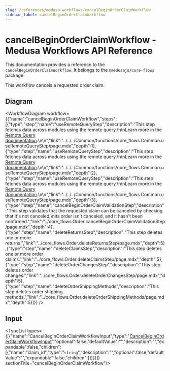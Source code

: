 ```yaml
---
slug: /references/medusa-workflows/cancelBeginOrderClaimWorkflow
sidebar_label: cancelBeginOrderClaimWorkflow
---
```



# cancelBeginOrderClaimWorkflow - Medusa Workflows API Reference

This documentation provides a reference to the `cancelBeginOrderClaimWorkflow`. It belongs to the `@medusajs/core-flows` package.

This workflow cancels a requested order claim.

## Diagram

<WorkflowDiagram workflow={{"name":"cancelBeginOrderClaimWorkflow","steps":[{"type":"step","name":"useRemoteQueryStep","description":"This step fetches data across modules using the remote query.\n\nLearn more in the [Remote Query documentation](https://docs.medusajs.com/v2/advanced-development/modules/remote-query).\n\n","link":"../../../Common/functions/core_flows.Common.useRemoteQueryStep/page.mdx","depth":1},{"type":"step","name":"useRemoteQueryStep","description":"This step fetches data across modules using the remote query.\n\nLearn more in the [Remote Query documentation](https://docs.medusajs.com/v2/advanced-development/modules/remote-query).\n\n","link":"../../../Common/functions/core_flows.Common.useRemoteQueryStep/page.mdx","depth":2},{"type":"step","name":"useRemoteQueryStep","description":"This step fetches data across modules using the remote query.\n\nLearn more in the [Remote Query documentation](https://docs.medusajs.com/v2/advanced-development/modules/remote-query).\n\n","link":"../../../Common/functions/core_flows.Common.useRemoteQueryStep/page.mdx","depth":3},{"type":"step","name":"cancelBeginOrderClaimValidationStep","description":"This step validates that the requested claim can be canceled by checking that it's not canceled,\nits order isn't canceled, and it hasn't been confirmed.","link":"../core_flows.Order.cancelBeginOrderClaimValidationStep/page.mdx","depth":4},{"type":"step","name":"deleteReturnsStep","description":"This step deletes one or more returns.","link":"../core_flows.Order.deleteReturnsStep/page.mdx","depth":5},{"type":"step","name":"deleteClaimsStep","description":"This step deletes one or more order claims.","link":"../core_flows.Order.deleteClaimsStep/page.mdx","depth":5},{"type":"step","name":"deleteOrderChangesStep","description":"This step deletes order changes.","link":"../core_flows.Order.deleteOrderChangesStep/page.mdx","depth":5},{"type":"step","name":"deleteOrderShippingMethods","description":"This step deletes order shipping methods.","link":"../core_flows.Order.deleteOrderShippingMethods/page.mdx","depth":5}]}} />

## Input

<TypeList types={[{"name":"CancelBeginOrderClaimWorkflowInput","type":"[CancelBeginOrderClaimWorkflowInput](../../../types/core_flows.CancelBeginOrderClaimWorkflowInput/page.mdx)","optional":false,"defaultValue":"","description":"","expandable":false,"children":[{"name":"claim_id","type":"`string`","description":"","optional":false,"defaultValue":"","expandable":false,"children":[]}]}]}  sectionTitle="cancelBeginOrderClaimWorkflow"/>
